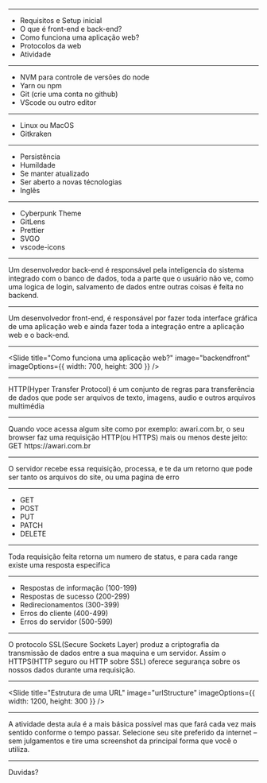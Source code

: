

<Intro title="Introdução ao desenvolvimento web" image="introDev" />

---

<Slide title="O que vamos ver hoje?">
  <ul>
    <Appear>
      <li>Requisitos e Setup inicial</li>
      <li>O que é front-end e back-end?</li>
      <li>Como funciona uma aplicação web?</li>
      <li>Protocolos da web</li>
      <li>Atividade</li>
    </Appear>
  </ul>
</Slide>

---

<Slide title="Setup inicial">
  <ul>
    <li>NVM para controle de versões do node</li>
    <li>Yarn ou npm</li>
    <li>Git (crie uma conta no github)</li>
    <li>VScode ou outro editor</li>
  </ul>
</Slide>

---

<Slide title="Requisitos opcionais">
  <ul>
    <li>Linux ou MacOS</li>
    <li>Gitkraken</li>
  </ul>
</Slide>

---

<Slide title="Requisitos para ser um ótimo desenvolvedor">
  <ul>
    <Appear>
      <li>Persistência</li>
      <li>Humildade</li>
      <li>Se manter atualizado</li>
      <li>Ser aberto a novas técnologias</li>
      <li>Inglês</li>
    </Appear>
  </ul>
</Slide>

---

<Slide title="Extensões que eu uso no VSCode">
  <ul>
    <li>Cyberpunk Theme</li>
    <li>GitLens</li>
    <li>Prettier</li>
    <li>SVGO</li>
    <li>vscode-icons</li>
  </ul>
</Slide>

---

<Slide title="O que é back-end?">
  Um desenvolvedor back-end é responsável pela inteligencia do sistema integrado
  com o banco de dados, toda a parte que o usuário não ve, como uma logica de
  login, salvamento de dados entre outras coisas é feita no backend.
</Slide>

---

<Slide title="O que é front-end?">
  Um desenvolvedor front-end, é responsável por fazer toda interface gráfica de
  uma aplicação web e ainda fazer toda a integração entre a aplicação web e o
  back-end.
</Slide>

---

<Slide
  title="Como funciona uma aplicação web?"
  image="backendfront"
  imageOptions={{ width: 700, height: 300 }}
/>

---

<Slide title="O que é HTTP?">
  HTTP(Hyper Transfer Protocol) é um conjunto de regras para transferência de
  dados que pode ser arquivos de texto, imagens, audio e outros arquivos
  multimédia
</Slide>

---

<Slide title="O que acontece quando eu acesso um site?">
  Quando voce acessa algum site como por exemplo: awari.com.br, o seu browser
  faz uma requisição HTTP(ou HTTPS) mais ou menos deste jeito: GET
  https://awari.com.br
</Slide>

---

<Slide title="O que acontece quando eu acesso um site?">
  O servidor recebe essa requisição, processa, e te da um retorno que pode ser
  tanto os arquivos do site, ou uma pagina de erro
</Slide>

---

<Slide title="Principais métodos HTTP">
  <ul>
    <Appear>
      <li>GET</li>
      <li>POST</li>
      <li>PUT</li>
      <li>PATCH</li>
      <li>DELETE</li>
    </Appear>
  </ul>
</Slide>

---

<Slide title="Códigos de status">
  Toda requisição feita retorna um numero de status, e para cada range existe
  uma resposta especifica
</Slide>

---

<Slide title="Códigos de status">
  <ul>
    <Appear>
      <li>Respostas de informação (100-199)</li>
      <li>Respostas de sucesso (200-299)</li>
      <li>Redirecionamentos (300-399)</li>
      <li>Erros do cliente (400-499)</li>
      <li>Erros do servidor (500-599)</li>
    </Appear>
  </ul>
</Slide>

---

<Slide title="Diferença entre HTTP e HTTPS">
  O protocolo SSL(Secure Sockets Layer) produz a criptografia da transmissão de
  dados entre a sua maquina e um servidor. Assim o HTTPS(HTTP seguro ou HTTP
  sobre SSL) oferece segurança sobre os nossos dados durante uma requisição.
</Slide>

---

<Slide
  title="Estrutura de uma URL"
  image="urlStructure"
  imageOptions={{ width: 1200, height: 300 }}
/>

---

<Slide title="Atividade">
  A atividade desta aula é a mais básica possível mas que fará cada vez mais
  sentido conforme o tempo passar. Selecione seu site preferido da internet –
  sem julgamentos e tire uma screenshot da principal forma que você o utiliza.
</Slide>

---

<Slide title="Isso é tudo pessoal!">Duvidas?</Slide>

